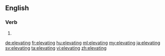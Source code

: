 ==English==

===Verb===
{{head|en|present participle}}

# {{present participle of|elevate|lang=en}}

[[de:elevating]]
[[fr:elevating]]
[[hu:elevating]]
[[ml:elevating]]
[[my:elevating]]
[[ja:elevating]]
[[sv:elevating]]
[[ta:elevating]]
[[vi:elevating]]
[[zh:elevating]]